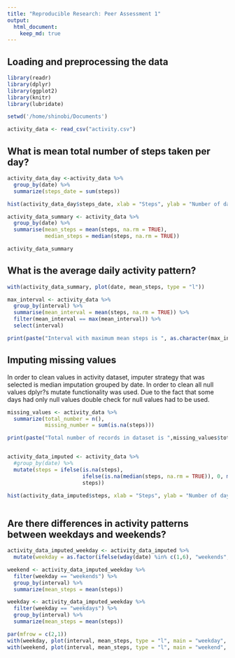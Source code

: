 ```yaml
---
title: "Reproducible Research: Peer Assessment 1"
output: 
  html_document:
    keep_md: true
---
```



## Loading and preprocessing the data

```r
library(readr)
library(dplyr)
library(ggplot2)
library(knitr)
library(lubridate)

setwd('/home/shinobi/Documents')

activity_data <- read_csv("activity.csv")


```

## What is mean total number of steps taken per day?

```r

activity_data_day <-activity_data %>%
  group_by(date) %>%
  summarize(steps_date = sum(steps))

hist(activity_data_day$steps_date, xlab = "Steps", ylab = "Number of days",main = "Histogram steps by day")

activity_data_summary <- activity_data %>%
  group_by(date) %>%
  summarise(mean_steps = mean(steps, na.rm = TRUE),
            median_steps = median(steps, na.rm = TRUE))

activity_data_summary

```


## What is the average daily activity pattern?

```r

with(activity_data_summary, plot(date, mean_steps, type = "l"))

max_interval <- activity_data %>%
  group_by(interval) %>%
  summarise(mean_interval = mean(steps, na.rm = TRUE)) %>%
  filter(mean_interval == max(mean_interval)) %>%
  select(interval)

print(paste("Interval with maximum mean steps is ", as.character(max_interval)))

```


## Imputing missing values

In order to clean values in activity dataset, imputer strategy that was selected is median imputation grouped by date. In order to clean all null values dplyr?s mutate functionality was used. Due to the fact that some days had only null values double check for null values had to be used.

```r

missing_values <- activity_data %>%
  summarize(total_number = n(),
            missing_number = sum(is.na(steps)))

print(paste("Total number of records in dataset is ",missing_values$total_number, " and missing numer is ", missing_values$missing_number, " which is ", round(missing_values$missing_number / missing_values$total_number * 100,2), "% of total records."))


activity_data_imputed <- activity_data %>%
  #group_by(date) %>%
  mutate(steps = ifelse(is.na(steps), 
                        ifelse(is.na(median(steps, na.rm = TRUE)), 0, median(steps, na.rm = TRUE)), 
                        steps))

hist(activity_data_imputed$steps, xlab = "Steps", ylab = "Number of days",main = "Histogram steps by day on imputed values")



```


## Are there differences in activity patterns between weekdays and weekends?

```r

activity_data_imputed_weekday <- activity_data_imputed %>%
  mutate(weekday = as.factor(ifelse(wday(date) %in% c(1,6), "weekends", "weekdays")))

weekend <- activity_data_imputed_weekday %>%
  filter(weekday == "weekends") %>%
  group_by(interval) %>%
  summarize(mean_steps = mean(steps))

weekday <- activity_data_imputed_weekday %>%
  filter(weekday == "weekdays") %>%
  group_by(interval) %>%
  summarize(mean_steps = mean(steps))

par(mfrow = c(2,1))
with(weekday, plot(interval, mean_steps, type = "l", main = "weekday", ylab = "Number of steps", col= "blue"))
with(weekend, plot(interval, mean_steps, type = "l", main = "weekend", ylab = "Number of steps", col= "blue"))
```
